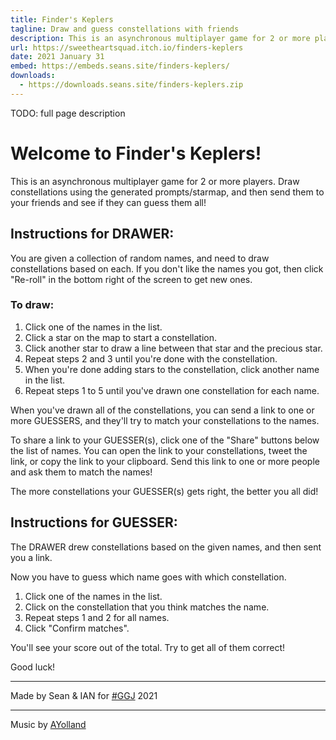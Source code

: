 ```yaml
---
title: Finder's Keplers
tagline: Draw and guess constellations with friends
description: This is an asynchronous multiplayer game for 2 or more players. Draw constellations using the generated prompts/starmap, and then send them to your friends and see if they can guess them all!
url: https://sweetheartsquad.itch.io/finders-keplers
date: 2021 January 31
embed: https://embeds.seans.site/finders-keplers/
downloads:
  - https://downloads.seans.site/finders-keplers.zip
---
```


TODO: full page description



<h1>Welcome to Finder's Keplers!</h1>

This is an asynchronous multiplayer game for 2 or more players. Draw constellations using the generated prompts/starmap, and then send them to your friends and see if they can guess them all!

<h2>Instructions for DRAWER:</h2>

You are given a collection of random names, and need to draw constellations based on each. If you don't like the names you got, then click "Re-roll" in the bottom right of the screen to get new ones.

<h3>To draw:</h3>

1. Click one of the names in the list.
2. Click a star on the map to start a constellation.
3. Click another star to draw a line between that star and the precious star.
4. Repeat steps 2 and 3 until you're done with the constellation.
5. When you're done adding stars to the constellation, click another name in the list.
6. Repeat steps 1 to 5 until you've drawn one constellation for each name.

When you've drawn all of the constellations, you can send a link to one or more GUESSERS, and they'll try to match your constellations to the names.

To share a link to your GUESSER(s), click one of the "Share" buttons below the list of names. You can open the link to your constellations, tweet the link, or copy the link to your clipboard. Send this link to one or more people and ask them to match the names!

The more constellations your GUESSER(s) gets right, the better you all did!

<h2>Instructions for GUESSER:</h2>

The DRAWER drew constellations based on the given names, and then sent you a link.

Now you have to guess which name goes with which constellation.

1. Click one of the names in the list.
2. Click on the constellation that you think matches the name.
3. Repeat steps 1 and 2 for all names.
4. Click "Confirm matches".

You'll see your score out of the total. Try to get all of them correct!

Good luck!<br>

---

Made by Sean & IAN for [#GGJ](https://globalgamejam.org/) 2021

---

Music by [AYolland](https://linktr.ee/ayolland)
